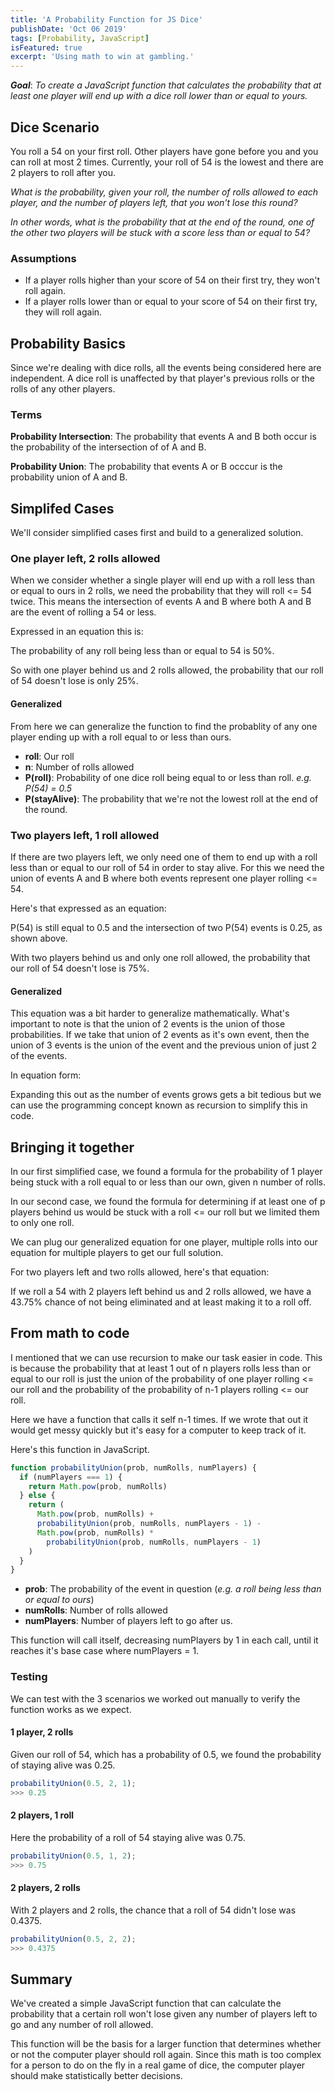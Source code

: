 ```yaml
---
title: 'A Probability Function for JS Dice'
publishDate: 'Oct 06 2019'
tags: [Probability, JavaScript]
isFeatured: true
excerpt: 'Using math to win at gambling.'
---
```


**_Goal_**: _To create a JavaScript function that calculates the probability
that at least one player will end up with a dice roll lower than or equal to
yours._

## Dice Scenario

You roll a 54 on your first roll. Other players have gone before you and you can
roll at most 2 times. Currently, your roll of 54 is the lowest and there are 2
players to roll after you.

_What is the probability, given your roll, the number of rolls allowed to each
player, and the number of players left, that you won't lose this round?_

_In other words, what is the probability that at the end of the round, one of
the other two players will be stuck with a score less than or equal to 54?_

### Assumptions

- If a player rolls higher than your score of 54 on their first try, they won't
  roll again.
- If a player rolls lower than or equal to your score of 54 on their first try,
  they will roll again.

## Probability Basics

Since we're dealing with dice rolls, all the events being considered here are
independent. A dice roll is unaffected by that player's previous rolls or the
rolls of any other players.

### Terms

**Probability Intersection**: The probability that events A and B both occur is
the probability of the intersection of of A and B.

<Latex formula="P (A \cap B) = P(A) \times P(B)"/>

**Probability Union**: The probability that events A or B occcur is the
probability union of A and B.

<Latex formula="P (A \cup B) = P(A) + P(B) - P(A \cap B)"/>

## Simplifed Cases

We'll consider simplified cases first and build to a generalized solution.

### One player left, 2 rolls allowed

When we consider whether a single player will end up with a roll less than or
equal to ours in 2 rolls, we need the probability that they will roll &lt;= 54
twice. This means the intersection of events A and B where both A and B are the
event of rolling a 54 or less.

Expressed in an equation this is:

<Latex formula="P (54 \cap 54) = P(54) \times P(54) = P(54)^2"/>

The probability of any roll being less than or equal to 54 is 50%.

<Latex formula="P(54 \cap 54) = 0.5 \times 0.5 = 0.5^2 = 0.25"/>

So with one player behind us and 2 rolls allowed, the probability that our roll
of 54 doesn't lose is only 25%.

#### Generalized

From here we can generalize the function to find the probablity of any one
player ending up with a roll equal to or less than ours.

- **roll**: Our roll
- **n**: Number of rolls allowed
- **P(roll)**: Probability of one dice roll being equal to or less than roll.
  _e.g. P(54) = 0.5_
- **P(stayAlive)**: The probability that we're not the lowest roll at the end of
  the round.

<Latex formula="P(stayAlive) = P(roll)^n"/>

### Two players left, 1 roll allowed

If there are two players left, we only need one of them to end up with a roll
less than or equal to our roll of 54 in order to stay alive. For this we need
the union of events A and B where both events represent one player rolling
&lt;= 54.

Here's that expressed as an equation:

<Latex formula="P(54 \cup 54) = P(54) + P(54) - P(54 \cap 54)"/>

P(54) is still equal to 0.5 and the intersection of two P(54) events is 0.25, as
shown above.

<Latex formula="P(54 \cup 54) = 0.5 + 0.5 - 0.25 = 0.75"/>

With two players behind us and only one roll allowed, the probability that our
roll of 54 doesn't lose is 75%.

#### Generalized

This equation was a bit harder to generalize mathematically. What's important to
note is that the union of 2 events is the union of those probabilities. If we
take that union of 2 events as it's own event, then the union of 3 events is the
union of the event and the previous union of just 2 of the events.

In equation form:

<Latex formula="P(A \cup A \cup A) = P(A \cup (P(A \cup A)))"/>

Expanding this out as the number of events grows gets a bit tedious but we can
use the programming concept known as recursion to simplify this in code.

## Bringing it together

In our first simplified case, we found a formula for the probability of 1 player
being stuck with a roll equal to or less than our own, given n number of rolls.

In our second case, we found the formula for determining if at least one of p
players behind us would be stuck with a roll &lt;= our roll but we limited them to
only one roll.

We can plug our generalized equation for one player, multiple rolls into our
equation for multiple players to get our full solution.

For two players left and two rolls allowed, here's that equation:

<Latex formula="P(stayAlive) = P(P(54 \cap 54) \cup P(54 \cap 54))"/>

<Latex formula="P(stayAlive) = P(P(54)^2 \cup P(54)^2)"/>

<Latex formula="P(stayAlive) = P(0.5^2 \cup 0.5^2) = P(0.25 \cup 0.25)"/>

<Latex formula="P(stayAlive) = 0.25 + 0.25 - 0.25^2 = 0.4375"/>

If we roll a 54 with 2 players left behind us and 2 rolls allowed, we have a
43.75% chance of not being eliminated and at least making it to a roll off.

## From math to code

I mentioned that we can use recursion to make our task easier in code. This is
because the probability that at least 1 out of n players rolls less than or
equal to our roll is just the union of the probability of one player rolling &lt;=
our roll and the probability of the probability of n-1 players rolling &lt;= our
roll.

<Latex formula="f(n) = f(1) \cup f(n-1)"/>

Here we have a function that calls it self n-1 times. If we wrote that out it
would get messy quickly but it's easy for a computer to keep track of it.

Here's this function in JavaScript.

```js
function probabilityUnion(prob, numRolls, numPlayers) {
  if (numPlayers === 1) {
    return Math.pow(prob, numRolls)
  } else {
    return (
      Math.pow(prob, numRolls) +
      probabilityUnion(prob, numRolls, numPlayers - 1) -
      Math.pow(prob, numRolls) *
        probabilityUnion(prob, numRolls, numPlayers - 1)
    )
  }
}
```

- **prob**: The probability of the event in question (_e.g. a roll being less
  than or equal to ours_)
- **numRolls**: Number of rolls allowed
- **numPlayers**: Number of players left to go after us.

This function will call itself, decreasing numPlayers by 1 in each call, until
it reaches it's base case where numPlayers = 1.

### Testing

We can test with the 3 scenarios we worked out manually to verify the function
works as we expect.

#### 1 player, 2 rolls

Given our roll of 54, which has a probability of 0.5, we found the probability
of staying alive was 0.25.

```js
probabilityUnion(0.5, 2, 1);
>>> 0.25
```

#### 2 players, 1 roll

Here the probability of a roll of 54 staying alive was 0.75.

```js
probabilityUnion(0.5, 1, 2);
>>> 0.75
```

#### 2 players, 2 rolls

With 2 players and 2 rolls, the chance that a roll of 54 didn't lose was 0.4375.

```js
probabilityUnion(0.5, 2, 2);
>>> 0.4375
```

## Summary

We've created a simple JavaScript function that can calculate the probability
that a certain roll won't lose given any number of players left to go and any
number of roll allowed.

This function will be the basis for a larger function that determines whether or
not the computer player should roll again. Since this math is too complex for a
person to do on the fly in a real game of dice, the computer player should make
statistically better decisions.

